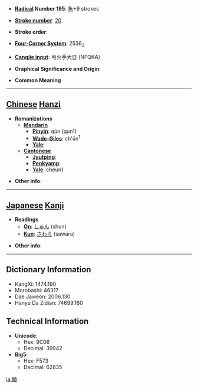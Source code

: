 * '''[[Wiktionary:Chinese radical index| Radical]] Number 195''': [[Wiktionary:Chinese radical index 魚|魚]]+9 strokes

* '''[[Wiktionary:Chinese total strokes index|Stroke number]]''': [[Wiktionary:Chinese total strokes index 20|20]]

* '''Stroke order''': 

* '''[[Wiktionary:Chinese four corner index|Four-Corner System]]''': 2536<sub>3</sub>

* '''[[Wiktionary:Chinese Cangjie index|Cangjie input]]''': 弓火手大日 (NFQKA)

* '''Graphical Significance and Origin''': 

* '''Common Meaning'''

----

== [[Chinese]] [[Hanzi]] ==

* '''Romanizations'''
** '''[[Mandarin]]'''
*** '''[[Pinyin]]''': qūn (qun1)
*** '''[[Wade-Giles]]''': ch'ün<sup>1</sup>
*** '''[[Yale]]''': 
** '''[[Cantonese]]'''
*** '''[[Jyutping]]''':
*** '''[[Penkyamp]]''': 
*** '''[[Yale]]''': cheun1

* '''Other info''': 

----

== [[Japanese]] [[Kanji]] ==

* '''Readings'''
** '''[[On]]''': [[しゅん]] (shun)
** '''[[Kun]]''': [[さわら]] (sawara)

* '''Other info''':  

----

== Dictionary Information ==

* KangXi: 1474.190
* Morobashi: 46317
* Dae Jaweon: 2006.130
* Hanyu Da Zidian: 74699.160

== Technical Information ==

* '''Unicode''':
** Hex: 9C06
** Decimal: 39942
* '''Big5''':
** Hex: F573
** Decimal: 62835

[[la:鰆]]
